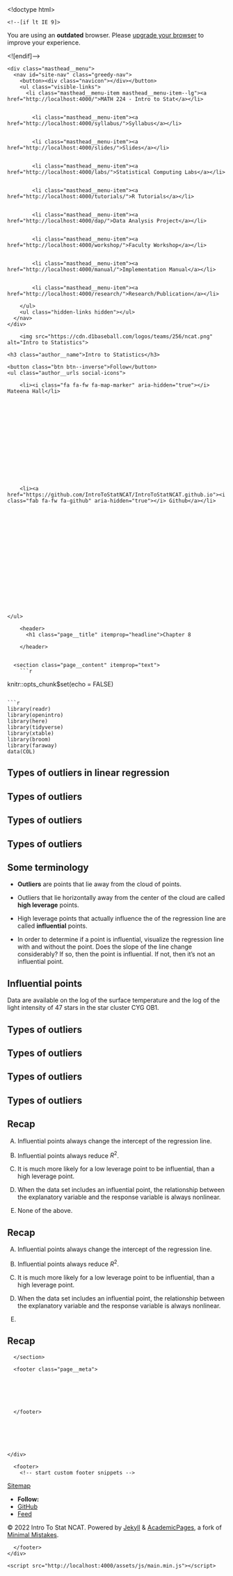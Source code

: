 

<!doctype html>
<html lang="en" class="no-js">
  <head>
    

<meta charset="utf-8">



<!-- begin SEO -->









<title>Chapter 8   MATH 224 - Intro to Stat</title>







<meta property="og:locale" content="en-US">
<meta property="og:site_name" content="MATH 224 - Intro to Stat">
<meta property="og:title" content="Chapter 8">


  <link rel="canonical" href="http://localhost:4000/files/Slides/Chapter%208/Section%208.3%20Type%20of%20Outliers%20in%20Linear%20Regression/Section8.3-TypesOfOutliersInLinearRegression.rmd">
  <meta property="og:url" content="http://localhost:4000/files/Slides/Chapter%208/Section%208.3%20Type%20of%20Outliers%20in%20Linear%20Regression/Section8.3-TypesOfOutliersInLinearRegression.rmd">







  

  












  <script type="application/ld+json">
    {
      "@context" : "http://schema.org",
      "@type" : "Person",
      "name" : "Intro To Stat NCAT",
      "url" : "http://localhost:4000",
      "sameAs" : null
    }
  </script>






<!-- end SEO -->


<link href="http://localhost:4000/feed.xml" type="application/atom+xml" rel="alternate" title="MATH 224 - Intro to Stat Feed">

<!-- http://t.co/dKP3o1e -->
<meta name="HandheldFriendly" content="True">
<meta name="MobileOptimized" content="320">
<meta name="viewport" content="width=device-width, initial-scale=1.0">

<script>
  document.documentElement.className = document.documentElement.className.replace(/\bno-js\b/g, '') + ' js ';
</script>

<!-- For all browsers -->
<link rel="stylesheet" href="http://localhost:4000/assets/css/main.css">

<meta http-equiv="cleartype" content="on">
    

<!-- start custom head snippets -->

<link rel="apple-touch-icon" sizes="57x57" href="http://localhost:4000/images/apple-touch-icon-57x57.png?v=M44lzPylqQ">
<link rel="apple-touch-icon" sizes="60x60" href="http://localhost:4000/images/apple-touch-icon-60x60.png?v=M44lzPylqQ">
<link rel="apple-touch-icon" sizes="72x72" href="http://localhost:4000/images/apple-touch-icon-72x72.png?v=M44lzPylqQ">
<link rel="apple-touch-icon" sizes="76x76" href="http://localhost:4000/images/apple-touch-icon-76x76.png?v=M44lzPylqQ">
<link rel="apple-touch-icon" sizes="114x114" href="http://localhost:4000/images/apple-touch-icon-114x114.png?v=M44lzPylqQ">
<link rel="apple-touch-icon" sizes="120x120" href="http://localhost:4000/images/apple-touch-icon-120x120.png?v=M44lzPylqQ">
<link rel="apple-touch-icon" sizes="144x144" href="http://localhost:4000/images/apple-touch-icon-144x144.png?v=M44lzPylqQ">
<link rel="apple-touch-icon" sizes="152x152" href="http://localhost:4000/images/apple-touch-icon-152x152.png?v=M44lzPylqQ">
<link rel="apple-touch-icon" sizes="180x180" href="http://localhost:4000/images/apple-touch-icon-180x180.png?v=M44lzPylqQ">
<link rel="icon" type="image/png" href="http://localhost:4000/images/favicon-32x32.png?v=M44lzPylqQ" sizes="32x32">
<link rel="icon" type="image/png" href="http://localhost:4000/images/android-chrome-192x192.png?v=M44lzPylqQ" sizes="192x192">
<link rel="icon" type="image/png" href="http://localhost:4000/images/favicon-96x96.png?v=M44lzPylqQ" sizes="96x96">
<link rel="icon" type="image/png" href="http://localhost:4000/images/favicon-16x16.png?v=M44lzPylqQ" sizes="16x16">
<link rel="manifest" href="http://localhost:4000/images/manifest.json?v=M44lzPylqQ">
<link rel="mask-icon" href="http://localhost:4000/images/safari-pinned-tab.svg?v=M44lzPylqQ" color="#000000">
<link rel="shortcut icon" href="/images/favicon.ico?v=M44lzPylqQ">
<meta name="msapplication-TileColor" content="#000000">
<meta name="msapplication-TileImage" content="http://localhost:4000/images/mstile-144x144.png?v=M44lzPylqQ">
<meta name="msapplication-config" content="http://localhost:4000/images/browserconfig.xml?v=M44lzPylqQ">
<meta name="theme-color" content="#ffffff">
<link rel="stylesheet" href="http://localhost:4000/assets/css/academicons.css"/>

<script type="text/x-mathjax-config"> MathJax.Hub.Config({ TeX: { equationNumbers: { autoNumber: "all" } } }); </script>
<script type="text/x-mathjax-config">
  MathJax.Hub.Config({
    tex2jax: {
      inlineMath: [ ['$','$'], ["\\(","\\)"] ],
      processEscapes: true
    }
  });
</script>
<script src='https://cdnjs.cloudflare.com/ajax/libs/mathjax/2.7.4/latest.js?config=TeX-MML-AM_CHTML' async></script>

<!-- end custom head snippets -->

  </head>

  <body>

    <!--[if lt IE 9]>
<div class="notice--danger align-center" style="margin: 0;">You are using an <strong>outdated</strong> browser. Please <a href="http://browsehappy.com/">upgrade your browser</a> to improve your experience.</div>
<![endif]-->
    

<div class="masthead">
  <div class="masthead__inner-wrap">
    <div class="masthead__menu">
      <nav id="site-nav" class="greedy-nav">
        <button><div class="navicon"></div></button>
        <ul class="visible-links">
          <li class="masthead__menu-item masthead__menu-item--lg"><a href="http://localhost:4000/">MATH 224 - Intro to Stat</a></li>
          
            
            <li class="masthead__menu-item"><a href="http://localhost:4000/syllabus/">Syllabus</a></li>
          
            
            <li class="masthead__menu-item"><a href="http://localhost:4000/slides/">Slides</a></li>
          
            
            <li class="masthead__menu-item"><a href="http://localhost:4000/labs/">Statistical Computing Labs</a></li>
          
            
            <li class="masthead__menu-item"><a href="http://localhost:4000/tutorials/">R Tutorials</a></li>
          
            
            <li class="masthead__menu-item"><a href="http://localhost:4000/dap/">Data Analysis Project</a></li>
          
            
            <li class="masthead__menu-item"><a href="http://localhost:4000/workshop/">Faculty Workshop</a></li>
          
            
            <li class="masthead__menu-item"><a href="http://localhost:4000/manual/">Implementation Manual</a></li>
          
            
            <li class="masthead__menu-item"><a href="http://localhost:4000/research/">Research/Publication</a></li>
          
        </ul>
        <ul class="hidden-links hidden"></ul>
      </nav>
    </div>
  </div>
</div>

    





<div id="main" role="main">
  


  <div class="sidebar sticky">
  



<div itemscope itemtype="http://schema.org/Person">

  <div class="author__avatar">
    
    	<img src="https://cdn.d1baseball.com/logos/teams/256/ncat.png" alt="Intro to Statistics">
    
  </div>

  <div class="author__content">
    <h3 class="author__name">Intro to Statistics</h3>
    
  </div>

  <div class="author__urls-wrapper">
    <button class="btn btn--inverse">Follow</button>
    <ul class="author__urls social-icons">
      
        <li><i class="fa fa-fw fa-map-marker" aria-hidden="true"></i> Mateena Hall</li>
      
      
      
      
      
       
      
      
      
      
      
      
      
      
      
        <li><a href="https://github.com/IntroToStatNCAT/IntroToStatNCAT.github.io"><i class="fab fa-fw fa-github" aria-hidden="true"></i> Github</a></li>
      
      
      
      
      
      
      
      
      
      
      
      
      
      
      
      
      
      
    </ul>
  </div>
</div>

  
  </div>


  <article class="page" itemscope itemtype="http://schema.org/CreativeWork">
    <meta itemprop="headline" content="Chapter 8">
    
    
    

    <div class="page__inner-wrap">
      
        <header>
          <h1 class="page__title" itemprop="headline">Chapter 8
</h1>
          
        
        
        
        
             
        
    
        </header>
      

      <section class="page__content" itemprop="text">
        ```r
knitr::opts_chunk$set(echo = FALSE)
```

```r
library(readr)
library(openintro)
library(here)
library(tidyverse)
library(xtable)
library(broom)
library(faraway)
data(COL)
```


# Types of outliers in linear regression

## Types of outliers

\begin{columns}

\begin{column}{0.5\textwidth}

\alert{How do outliers influence the least squares in this plot?}

To answer this question think of where the regression line would be with and without the outlier(s). Without the outliers the regression line would be steeper, and lie closer to the larger group of observations. With the outliers the line is pulled up and away from some of the observations in the larger group. 


\end{column}

\begin{column}{0.5\textwidth}

```r
set.seed(238)

n <- c(50, 25, 78, 55, 70, 150)
m <- c(12, -4, 7, -19, 0, 40)
xr <- list(0.3, c(2), 1.42,
	runif(4,1.45,1.55), 5.78, -0.6)
yr <- list(-4, c(-8), 19,
	c(-17,-20,-21,-19), 12, -23.2)
i = 4
x <- runif(n[i])
y <- m[i]*x + rnorm(n[i])
x <- c(x,xr[[i]])
y <- c(y,yr[[i]])
par(mar=c(4,4,1,1), las=1, mgp=c(2.5,0.5,0), cex.lab = 1.25, cex.axis = 2, mfrow = c(2,1))
lmPlot(x, y, col = COL[1,2], lCol = COL[4], lwd = 3, cex = 2)

```

\end{column}

\end{columns}


## Types of outliers

\begin{columns}

\begin{column}{0.5\textwidth}

\alert{How do outliers influence the least squares in this plot?}

\end{column}

\begin{column}{0.5\textwidth}

```r
set.seed(238)

n <- c(50, 25, 78, 55, 70, 150)
m <- c(12, -4, 7, -19, 0, 40)
xr <- list(0.3, c(2), 1.42,
	runif(4,1.45,1.55), 5.78, -0.6)
yr <- list(-4, c(-8), 19,
	c(-17,-20,-21,-19), 12, -23.2)
i = 5
x <- runif(n[i])
y <- m[i]*x + rnorm(n[i])
x <- c(x,xr[[i]])
y <- c(y,yr[[i]])
par(mar=c(4,4,1,1), las=1, mgp=c(2.5,0.5,0), cex.lab = 1.25, cex.axis = 2, mfrow = c(2,1))
lmPlot(x, y, col = COL[1,2], lCol = COL[4], lwd = 3, cex = 2)

```

\end{column}

\end{columns}


## Types of outliers

\begin{columns}

\begin{column}{0.5\textwidth}

\alert{How do outliers influence the least squares in this plot?}

Without the outlier there is no evident relationship between $x$ and $y$.

\end{column}

\begin{column}{0.5\textwidth}

```r
set.seed(238)

n <- c(50, 25, 78, 55, 70, 150)
m <- c(12, -4, 7, -19, 0, 40)
xr <- list(0.3, c(2), 1.42,
	runif(4,1.45,1.55), 5.78, -0.6)
yr <- list(-4, c(-8), 19,
	c(-17,-20,-21,-19), 12, -23.2)
i = 5
x <- runif(n[i])
y <- m[i]*x + rnorm(n[i])
x <- c(x,xr[[i]])
y <- c(y,yr[[i]])
par(mar=c(4,4,1,1), las=1, mgp=c(2.5,0.5,0), cex.lab = 1.25, cex.axis = 2, mfrow = c(2,1))
lmPlot(x, y, col = COL[1,2], lCol = COL[4], lwd = 3, cex = 2)

```

\end{column}

\end{columns}

## Some terminology

- **Outliers** are points that lie away from the cloud of points.

\pause

- Outliers that lie horizontally away from the center of the cloud are called **high leverage** points.

\pause

- High leverage points that actually influence the \underline{slope} of the regression line are called **influential** points.

\pause

- In order to determine if a point is influential, visualize the regression line with and without the point. Does the slope of the line change considerably? If so, then the point is influential. If not, then it's not an influential point. 

## Influential points

Data are available on the log of the surface temperature and the log of the light intensity of 47 stars in the star cluster CYG OB1.

\begin{columns}

\begin{column}{0.7\textwidth}

```r
data(star)

par(mar=c(4,4,2,1), las=1, mgp=c(2.5,0.7,0), cex.lab = 2, cex.axis = 2)

plot(light ~ temp, data = star, pch=19, cex = 2, col=COL[1,2], xlab = "log(temp)", ylab = "log(light intensity)")

abline(lm(light[temp>4]~temp[temp>4], data = star), col = COL[4], lwd = 3)
abline(lm(light~temp, data = star), col = COL[2], lwd = 3, lty = 2)

legend("top", inset = 0.05, c("w/ outliers","w/o outliers"), lty = c(2,1), lwd = c(2,3), col = c(COL[2],COL[4]), cex = 2)

```

\end{column}

\begin{column}{0.3\textwidth}

\includegraphics[width=1\columnwidth]{cyg.pdf}

\end{column}

\end{columns}


## Types of outliers

\begin{columns}

\begin{column}{0.3\textwidth}

\alert{Which of the below best describes the outlier?}

A) Influential

B) High Leverage

C) None of the above

D) There are no outliers

\end{column}

\begin{column}{0.7\textwidth}

```r
set.seed(238)

n <- c(50, 25, 78, 55, 70, 150)
m <- c(12, -4, 7, -19, 0, 40)
xr <- list(0.3, c(2), 1.42,
	runif(4,1.45,1.55), 5.78, -0.6)
yr <- list(-4, c(-8), 19,
	c(-17,-20,-21,-19), 12, -23.2)
i = 6
x <- runif(n[i])
y <- m[i]*x + rnorm(n[i])
x <- c(x,xr[[i]])
y <- c(y,yr[[i]])
par(mar=c(4,4,1,1), las=1, mgp=c(2.5,0.5,0), cex.lab = 1.25, cex.axis = 2, mfrow = c(2,1))
lmPlot(x, y, col = COL[1,2], lCol = COL[4], lwd = 3, cex = 2)
```

\end{column}

\end{columns}


## Types of outliers

\begin{columns}

\begin{column}{0.3\textwidth}

\alert{Which of the below best describes the outlier?}

A) Influential

B) \alert{High Leverage}

C) None of the above

D) There are no outliers

\end{column}

\begin{column}{0.7\textwidth}

```r
set.seed(238)

n <- c(50, 25, 78, 55, 70, 150)
m <- c(12, -4, 7, -19, 0, 40)
xr <- list(0.3, c(2), 1.42,
	runif(4,1.45,1.55), 5.78, -0.6)
yr <- list(-4, c(-8), 19,
	c(-17,-20,-21,-19), 12, -23.2)
i = 6
x <- runif(n[i])
y <- m[i]*x + rnorm(n[i])
x <- c(x,xr[[i]])
y <- c(y,yr[[i]])
par(mar=c(4,4,1,1), las=1, mgp=c(2.5,0.5,0), cex.lab = 1.25, cex.axis = 2, mfrow = c(2,1))
lmPlot(x, y, col = COL[1,2], lCol = COL[4], lwd = 3, cex = 2)
```

\end{column}

\end{columns}


## Types of outliers

\begin{columns}

\begin{column}{0.3\textwidth}

\alert{Does this outlier influence the slope of the regression line?}

\end{column}

\begin{column}{0.7\textwidth}

```r
set.seed(238)

n <- c(50, 25, 78, 55, 70, 150)
m <- c(12, -4, 7, -19, 0, 40)
xr <- list(0.3, c(2), 1.42,
	runif(4,1.45,1.55), 5.78, -0.6)
yr <- list(-4, c(-8), 19,
	c(-17,-20,-21,-19), 12, -23.2)
i = 1
x <- runif(n[i])
y <- m[i]*x + rnorm(n[i])
#temp = lm(y~x)
x <- c(x,xr[[i]])
y <- c(y,yr[[i]])
par(mar=c(4,4,1,1), las=1, mgp=c(2.5,0.5,0), cex.lab = 2, cex.axis = 2, mfrow = c(2,1))
lmPlot(x, y, col = COL[1,2], lCol = COL[4], lwd = 3, cex = 2)
#abline(temp, lty = 3)
```

\end{column}

\end{columns}


## Types of outliers

\begin{columns}

\begin{column}{0.3\textwidth}

\alert{Does this outlier influence the slope of the regression line?}

Not much...

\end{column}

\begin{column}{0.7\textwidth}

```r
set.seed(238)

n <- c(50, 25, 78, 55, 70, 150)
m <- c(12, -4, 7, -19, 0, 40)
xr <- list(0.3, c(2), 1.42,
	runif(4,1.45,1.55), 5.78, -0.6)
yr <- list(-4, c(-8), 19,
	c(-17,-20,-21,-19), 12, -23.2)
i = 1
x <- runif(n[i])
y <- m[i]*x + rnorm(n[i])
#temp = lm(y~x)
x <- c(x,xr[[i]])
y <- c(y,yr[[i]])
par(mar=c(4,4,1,1), las=1, mgp=c(2.5,0.5,0), cex.lab = 2, cex.axis = 2, mfrow = c(2,1))
lmPlot(x, y, col = COL[1,2], lCol = COL[4], lwd = 3, cex = 2)
#abline(temp, lty = 3)
```

\end{column}

\end{columns}


## Recap

\alert{Which of following is \underline{true}?}

A) Influential points always change the intercept of the regression line.

B) Influential points always reduce $R^2$.

C) It is much more likely for a low leverage point to be influential, than a high leverage point.

D) When the data set includes an influential point, the relationship between the explanatory variable and the response variable is always nonlinear.

E) None of the above.


## Recap

\alert{Which of following is \underline{true}?}

A) Influential points always change the intercept of the regression line.

B) Influential points always reduce $R^2$.

C) It is much more likely for a low leverage point to be influential, than a high leverage point.

D) When the data set includes an influential point, the relationship between the explanatory variable and the response variable is always nonlinear.

E) \alert{None of the above.}


## Recap

\begin{columns}

\begin{column}{0.5\textwidth}

\centering{$R = 0.08, R^2 = 0.0064$}

```r
set.seed(238)

n <- c(50, 25, 78, 55, 70, 150)
m <- c(12, -4, 7, -19, 0, 40)
xr <- list(0.3, c(2), 1.42,
	runif(4,1.45,1.55), 5.78, -0.6)
yr <- list(-4, c(-8), 19,
	c(-17,-20,-21,-19), 12, -23.2)
i = 5
x <- runif(n[i])
y <- m[i]*x + rnorm(n[i])
x <- c(x,xr[[i]])
y <- c(y,yr[[i]])
par(mar=c(4,4,1,1), las=1, mgp=c(2.5,0.5,0), cex.lab = 2, cex.axis = 2, mfrow = c(2,1))
lmPlot(x, y, col = COL[1,2], lCol = COL[4], lwd = 3, cex = 2)

```


\end{column}

\begin{column}{0.5\textwidth}

\centering{$R = 0.79, R^2 = 0.6241$}

```r
set.seed(238)

n <- c(50, 25, 78, 55, 70, 150)
m <- c(12, -4, 7, -19, 0, 40)
xr <- list(0.3, c(2), 1.42,
	runif(4,1.45,1.55), 5.78, -0.6)
yr <- list(-4, c(-8), 19,
	c(-17,-20,-21,-19), 12, -23.2)
i = 5
x <- runif(n[i])
y <- m[i]*x + rnorm(n[i])
x <- c(x,xr[[i]])
y <- c(y,yr[[i]])
par(mar=c(4,4,1,1), las=1, mgp=c(2.5,0.5,0), cex.lab = 2, cex.axis = 2, mfrow = c(2,1))
lmPlot(x[1:70], y[1:70], col = COL[1,2], lCol = COL[4], cex = 2,lwd = 3, xlim = range(x), ylim = range(y))
#abline(temp, lty = 3)
```

\end{column}

\end{columns}
        
      </section>

      <footer class="page__meta">
        
        




      </footer>

      

      


    </div>

    
  </article>

  
  
</div>


    <div class="page__footer">
      <footer>
        <!-- start custom footer snippets -->
<a href="/sitemap/">Sitemap</a>
<!-- end custom footer snippets -->

        

<div class="page__footer-follow">
  <ul class="social-icons">
    
      <li><strong>Follow:</strong></li>
    
    
    
    
      <li><a href="http://github.com/IntroToStatNCAT/IntroToStatNCAT.github.io"><i class="fab fa-github" aria-hidden="true"></i> GitHub</a></li>
    
    
    <li><a href="http://localhost:4000/feed.xml"><i class="fa fa-fw fa-rss-square" aria-hidden="true"></i> Feed</a></li>
  </ul>
</div>

<div class="page__footer-copyright">&copy; 2022 Intro To Stat NCAT. Powered by <a href="http://jekyllrb.com" rel="nofollow">Jekyll</a> &amp; <a href="https://github.com/academicpages/academicpages.github.io">AcademicPages</a>, a fork of <a href="https://mademistakes.com/work/minimal-mistakes-jekyll-theme/" rel="nofollow">Minimal Mistakes</a>.</div>

      </footer>
    </div>

    <script src="http://localhost:4000/assets/js/main.min.js"></script>




  <script>
  (function(i,s,o,g,r,a,m){i['GoogleAnalyticsObject']=r;i[r]=i[r]||function(){
  (i[r].q=i[r].q||[]).push(arguments)},i[r].l=1*new Date();a=s.createElement(o),
  m=s.getElementsByTagName(o)[0];a.async=1;a.src=g;m.parentNode.insertBefore(a,m)
  })(window,document,'script','//www.google-analytics.com/analytics.js','ga');

  ga('create', '', 'auto');
  ga('send', 'pageview');
</script>






  </body>
</html>

